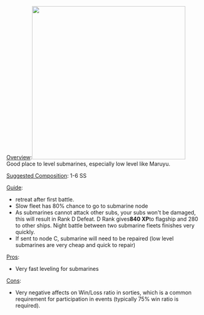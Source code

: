 <u>Overview</u>:<span style="float: right;">{{Edit|Template:Leveling5-3
}}</span>[[File:5-3 Map.jpg|thumb|400x400px|]]
Good place to level submarines, especially low level like Maruyu.

<u>Suggested Composition</u>: 1-6 SS

<u>Guide</u>:
* retreat after first battle.
* Slow fleet has 80% chance to go to submarine node
* As submarines cannot attack other subs, your subs won't be damaged, this will result in Rank D Defeat. D Rank gives''' 840 XP '''to flagship and 280 to other ships. Night battle between two submarine fleets finishes very quickly.
* If sent to node C, submarine will need to be repaired (low level submarines are very cheap and quick to repair)
<u>Pros</u>:
* Very fast leveling for submarines
<u>Cons</u>:
*  Very negative affects on Win/Loss ratio in sorties, which is a common requirement for participation in events (typically 75% win ratio is required).